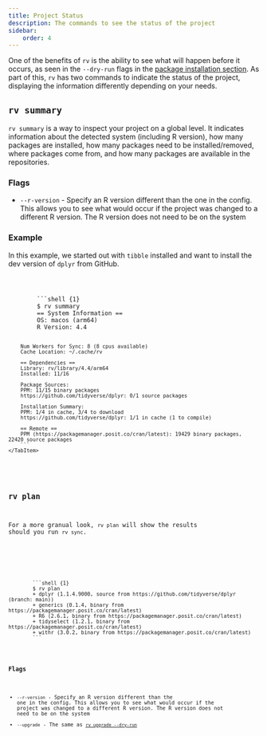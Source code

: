 ```yaml
---
title: Project Status
description: The commands to see the status of the project
sidebar:
    order: 4
---
```



One of the benefits of `rv` is the ability to see what will happen before it occurs, as seen in the `--dry-run` flags in 
the [package installation section](../package_installation). As part of this, `rv` has two commands to indicate the status
of the project, displaying the information differently depending on your needs.

## `rv summary`

`rv summary` is a way to inspect your project on a global level. It indicates information about the detected system 
(including R version), how many packages are installed, how many packages need to be installed/removed, where packages come from,
and how many packages are available in the repositories.

### Flags
* `--r-version` - Specify an R version different than the one in the config. This allows you to see what would occur if
the project was changed to a different R version. The R version does not need to be on the system

### Example
In this example, we started out with `tibble` installed and want to install the dev version of `dplyr` from GitHub.

<Tabs>
    <TabItem label="Config File">
        <Code code = {summary_config} lang="toml" title = "rproject.toml" ins={11}/>
    </TabItem>
    <TabItem label="Command and Output">
        ```shell {1}
        $ rv summary
        == System Information == 
        OS: macos (arm64)
        R Version: 4.4

        Num Workers for Sync: 8 (8 cpus available)
        Cache Location: ~/.cache/rv

        == Dependencies == 
        Library: rv/library/4.4/arm64
        Installed: 11/16

        Package Sources: 
        PPM: 11/15 binary packages
        https://github.com/tidyverse/dplyr: 0/1 source packages

        Installation Summary: 
        PPM: 1/4 in cache, 3/4 to download
        https://github.com/tidyverse/dplyr: 1/1 in cache (1 to compile)

        == Remote == 
        PPM (https://packagemanager.posit.co/cran/latest): 19429 binary packages, 22420 source packages
        ```
    </TabItem>
</Tabs>

## `rv plan`
For a more granual look, `rv plan` will show the results should you run `rv sync`. 

<Tabs>
    <TabItem label="Config File">
        <Code code = {summary_config} lang="toml" title = "rproject.toml" ins={11}/>
    </TabItem>
    <TabItem label="Command and Output">
        ```shell {1}
        $ rv plan
        + dplyr (1.1.4.9000, source from https://github.com/tidyverse/dplyr (branch: main))
        + generics (0.1.4, binary from https://packagemanager.posit.co/cran/latest)
        + R6 (2.6.1, binary from https://packagemanager.posit.co/cran/latest)
        + tidyselect (1.2.1, binary from https://packagemanager.posit.co/cran/latest)
        + withr (3.0.2, binary from https://packagemanager.posit.co/cran/latest)
        ```
    </TabItem>
</Tabs>

### Flags
* `--r-version` - Specify an R version different than the one in the config. This allows you to see what would occur if
the project was changed to a different R version. The R version does not need to be on the system
* `--upgrade` - The same as [`rv upgrade --dry-run`](../package_installation/#flags-1)